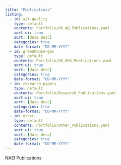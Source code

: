 ```yaml
---
title: "Publications"
listing:
  - id: air-quality
    type: default
    contents: Portfolio/UK_AQ_Publications.yaml
    sort-ui: true
    sort: [date desc]
    categories: true
    date-format: "DD-MM-YYYY"
  - id: greenhouse-gas
    type: default
    contents: Portfolio/UK_GHG_Publications.yaml
    sort-ui: true
    sort: [date desc]
    categories: true
    date-format: "DD-MM-YYYY"
  - id: research-papers
    type: default
    contents: Portfolio/Research_Publications.yaml
    sort-ui: true
    sort: [date desc]
    categories: true
    date-format: "DD-MM-YYYY"
  - id: other
    type: default
    contents: Portfolio/Other_Publications.yaml
    sort-ui: true
    sort: [date desc]
    categories: true
    date-format: "DD-MM-YYYY"
---
```


NAEI Publications


